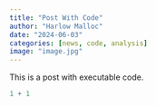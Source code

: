 ```yaml
---
title: "Post With Code"
author: "Harlow Malloc"
date: "2024-06-03"
categories: [news, code, analysis]
image: "image.jpg"
---
```


This is a post with executable code.

```r
1 + 1
```
